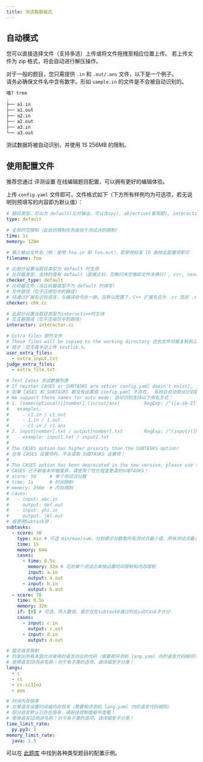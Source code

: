 ```yaml
---
title: 测试数据格式
---
```


## 自动模式

<Callout>
您可以直接选择文件（支持多选）上传或将文件拖拽至相应位置上传。  
若上传文件为 zip 格式，将会自动进行解压操作。
</Callout>

对于一般的题目，您只需提供 `.in` 和 `.out/.ans` 文件，以下是一个例子。  
请务必确保文件名中含有数字。形如 `sample.in` 的文件是不会被自动识别的。

```bash
喵? tree
.
├── a1.in
├── a1.out
├── a2.in
├── a2.out
├── a3.in
└── a3.out
```

测试数据将被自动识别，并使用 1S 256MB 的限制。

## 使用配置文件

<Callout>
推荐您通过 评测设置 在线编辑题目配置，可以拥有更好的编辑体验。
</Callout>

上传 `config.yaml` 文件即可，文件格式如下（下方所有样例均为可选项，若无说明则预填写的内容即为默认值）：

```yaml
# 题目类型，可以为 default(比对输出，可以含spj), objective(客观题), interactive(交互题)
type: default

# 全局时空限制（此处的限制优先级低于测试点的限制）
time: 1s
memory: 128m

# 输入输出文件名（例：使用 foo.in 和 foo.out），若使用标准 IO 删除此配置项即可
filename: foo

# 此部分设置当题目类型为 default 时生效
# 比较器类型，支持的值有 default（直接比对，忽略行末空格和文件末换行）, ccr, cena, hustoj, lemon, qduoj, syzoj, testlib(比较常用)
checker_type: default
# 比较器文件（当比较器类型不为 default 时填写）
# 文件路径（位于压缩包中的路径）
# 将通过扩展名识别语言，与编译命令处一致。在默认配置下，C++ 扩展名应为 .cc 而非 .cpp
checker: chk.cc

# 此部分设置当题目类型为interactive时生效
# 交互器路径（位于压缩包中的路径）
interactor: interactor.cc

# Extra files 额外文件
# These files will be copied to the working directory 这些文件将被复制到工作目录。
# 提示：您无需手动上传 testlib.h。
user_extra_files:
  - extra_input.txt
judge_extra_files:
  - extra_file.txt

# Test Cases 测试数据列表
# If neither CASES or SUBTASKS are set(or config.yaml doesn't exist), judge will try to locate them automaticly.
# 如果 CASES 和 SUBTASKS 都没有设置或 config.yaml 不存在， 系统会自动尝试识别数据点。
# We support these names for auto mode: 自动识别支持以下命名方式：
# 1. [name(optional)][number].(in/out/ans)         RegExp: /^([a-zA-Z]*)([0-9]+).in$/
#   examples: 
#     - c1.in / c1.out
#     - 1.in / 1.out
#     - c1.in / c1.ans
# 2. input[number].txt / output[number].txt        RegExp: /^(input)([0-9]+).txt$/
#   - example: input1.txt / input2.txt
#
# The CASES option has higher priority than the SUBTASKS option!
# 在有 CASES 设置项时，不会读取 SUBTASKS 设置项！
#
# The CASES option has been deprecated in the new version, please use the more personalized SUBTASKS!
# CASES 已于新版本中被废弃，请使用个性化程度更高的SUBTASKS！
# score: 50     # 单个测试点分数
# time: 1s      # 时间限制
# memory: 256m  # 内存限制
# cases:
#   - input: abc.in
#     output: def.out
#   - input: ghi.in
#     output: jkl.out
# 或使用Subtask项：
subtasks:
  - score: 30
    type: min # 可选 min/max/sum，分别表示分数取所有测试点最小值、所有测试点最大值、所有测试点之和
    time: 1s
    memory: 64m
    cases:
      - time: 0.5s
        memory: 32m # 可对单个测试点单独设置时间限制和内存限制
        input: a.in
        output: a.out
      - input: b.in
        output: b.out
  - score: 70
    time: 0.5s
    memory: 32m
    if: [0] # 可选，传入数组，表示仅在subtask0通过时此subtask才计分
    cases:
      - input: c.in
        output: c.out
      - input: d.in
        output: d.out

# 提交语言限制
# 列举出所有本题允许使用的语言对应的代码（需要和评测机 lang.yaml 内的语言代码相同）
# 使用语言ID而非名称！对于有子类的选项，请详细至子分类！
langs:
  - c
  - cc
  - cc.cc11o2
  - pas

# 时间内存倍率
# 对某语言设置时间或内存倍率（需要和评测机 lang.yaml 内的语言代码相同）
# 部分语言默认已存在倍率，请前往控制面板中查看！
# 使用语言ID而非名称！对于有子类的选项，请详细至子分类！
time_limit_rate:
  py.py3: 2
memory_limit_rate:
  java: 1.5
```

可以在 [此题库](https://hydro.ac/d/system_test/) 中找到各种类型题目的配置示例。

